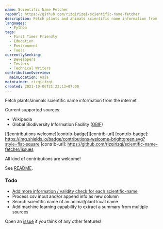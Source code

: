 ```yaml
---
name: Scientific Name Fetcher
repoUrl: https://github.com/rizqirizqi/scientific-name-fetcher
description: Fetch plants and animals scientific name information from the internet.
languages:
  - Python
tags:
  - First Timer Friendly
  - Education
  - Environment
  - Tools
currentlySeeking:
  - Developers
  - Testers
  - Technical Writers
contributionOverview:
  mainLocation: Asia
maintainer: rizqirizqi
created: 2021-10-06T21:23:13+07:00
---
```


<Overview>

Fetch plants/animals scientific name information from the internet

Current supported sources:

- Wikipedia
- Global Biodiversity Information Facility ([GBIF](https://www.gbif.org/))

</Overview>

<Contributing>

[![contributions welcome][contrib-badge]][contrib-url]
[contrib-badge]: https://img.shields.io/badge/contributions-welcome-brightgreen.svg?style=flat-square
[contrib-url]: https://github.com/rizqirizqi/scientific-name-fetcher/issues

All kind of contributions are welcome!

See [README](https://github.com/rizqirizqi/scientific-name-fetcher#readme).

### Todo
- [Add more information / validity check for each scientific-name](https://github.com/rizqirizqi/scientific-name-fetcher/issues/5)
- Process csv input and/or append info as new column
- Search scientific name of an animal/plant local name
- Add machine learning capability to extract a summary from multiple sources

Open an [issue](https://github.com/rizqirizqi/scientific-name-fetcher) if you think of any other features!

</Contributing>
